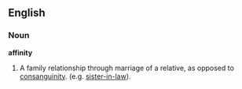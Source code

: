 ==English==

===Noun===
'''affinity'''

#A family relationship through marriage of a relative, as opposed to [[consanguinity]]. (e.g. [[sister-in-law]]).